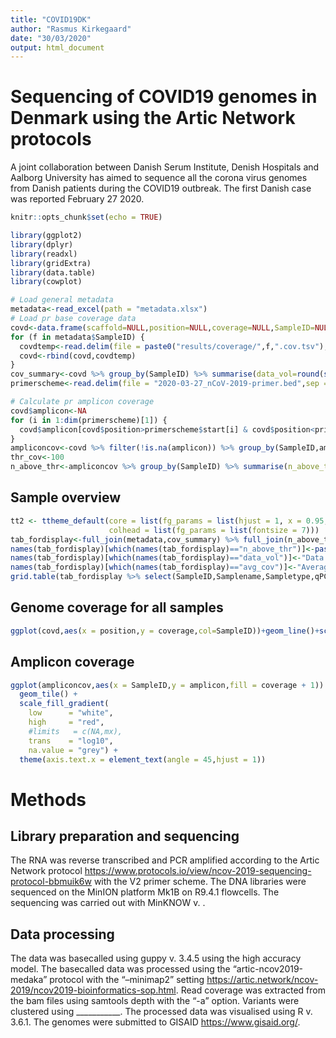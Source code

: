 ```yaml
---
title: "COVID19DK"
author: "Rasmus Kirkegaard"
date: "30/03/2020"
output: html_document
---
```


# Sequencing of COVID19 genomes in Denmark using the Artic Network protocols
A joint collaboration between Danish Serum Institute, Denish Hospitals and Aalborg University has aimed to sequence all the corona virus genomes from Danish patients during the COVID19 outbreak. The first Danish case was reported February 27 2020. 

```r
knitr::opts_chunk$set(echo = TRUE)
```

```r
library(ggplot2)
library(dplyr)
library(readxl)
library(gridExtra)
library(data.table)
library(cowplot)
```

```r
# Load general metadata
metadata<-read_excel(path = "metadata.xlsx")
# Load pr base coverage data
covd<-data.frame(scaffold=NULL,position=NULL,coverage=NULL,SampleID=NULL)
for (f in metadata$SampleID) {
  covdtemp<-read.delim(file = paste0("results/coverage/",f,".cov.tsv"),sep = "\t",header = T) %>% mutate(SampleID=f)
  covd<-rbind(covd,covdtemp)
}
cov_summary<-covd %>% group_by(SampleID) %>% summarise(data_vol=round(sum(coverage)/10^6),avg_cov=round(sum(coverage)/max(position)),zeros=length(which(coverage==0)))
primerscheme<-read.delim(file = "2020-03-27_nCoV-2019-primer.bed",sep = "\t",header = F,col.names = c("track","start","end","amplicon"))

# Calculate pr amplicon coverage
covd$amplicon<-NA
for (i in 1:dim(primerscheme)[1]) {
  covd$amplicon[covd$position>primerscheme$start[i] & covd$position<primerscheme$end[i]]<-as.character(primerscheme$amplicon[i])
}
ampliconcov<-covd %>% filter(!is.na(amplicon)) %>% group_by(SampleID,amplicon) %>% summarise(coverage=mean(coverage))
thr_cov<-100
n_above_thr<-ampliconcov %>% group_by(SampleID) %>% summarise(n_above_thr=length(which(coverage>thr_cov)))
```

## Sample overview

```r
tt2 <- ttheme_default(core = list(fg_params = list(hjust = 1, x = 0.95, fontsize = 12)),
                      colhead = list(fg_params = list(fontsize = 7)))
tab_fordisplay<-full_join(metadata,cov_summary) %>% full_join(n_above_thr)
names(tab_fordisplay)[which(names(tab_fordisplay)=="n_above_thr")]<-paste0('# amplicons\nabove ',thr_cov,"x\ncoverage")
names(tab_fordisplay)[which(names(tab_fordisplay)=="data_vol")]<-"Data (Mbp)"
names(tab_fordisplay)[which(names(tab_fordisplay)=="avg_cov")]<-"Average\ncoverage"
grid.table(tab_fordisplay %>% select(SampleID,Samplename,Sampletype,qPCR_Ct,Primetscheme,`Data (Mbp)`,`Average\ncoverage`,paste0('# amplicons\nabove ',thr_cov,"x\ncoverage")), rows= NULL, theme = tt2)
```

## Genome coverage for all samples

```r
ggplot(covd,aes(x = position,y = coverage,col=SampleID))+geom_line()+scale_y_log10()+theme(legend.position = "bottom")
```

## Amplicon coverage
```r
ggplot(ampliconcov,aes(x = SampleID,y = amplicon,fill = coverage + 1)) + 
  geom_tile() +
  scale_fill_gradient(
    low      = "white",
    high     = "red",
    #limits   = c(NA,mx),
    trans    = "log10",
    na.value = "grey") +
  theme(axis.text.x = element_text(angle = 45,hjust = 1))
```



# Methods
## Library preparation and sequencing
The RNA was reverse transcribed and PCR amplified according to the Artic Network protocol [https://www.protocols.io/view/ncov-2019-sequencing-protocol-bbmuik6w](https://www.protocols.io/view/ncov-2019-sequencing-protocol-bbmuik6w) with the V2 primer scheme. The DNA libraries were sequenced on the MinION platform Mk1B on R9.4.1 flowcells. The sequencing was carried out with MinKNOW v. .

## Data processing
The data was basecalled using guppy v. 3.4.5 using the high accuracy model. The basecalled data was processed using the "artic-ncov2019-medaka" protocol with the "--minimap2" setting  [https://artic.network/ncov-2019/ncov2019-bioinformatics-sop.html](https://artic.network/ncov-2019/ncov2019-bioinformatics-sop.html). Read coverage was extracted from the bam files using samtools depth with the "-a" option. Variants were clustered using ___________. The processed data was visualised using R v. 3.6.1. The genomes were submitted to GISAID [https://www.gisaid.org/](https://www.gisaid.org/).

